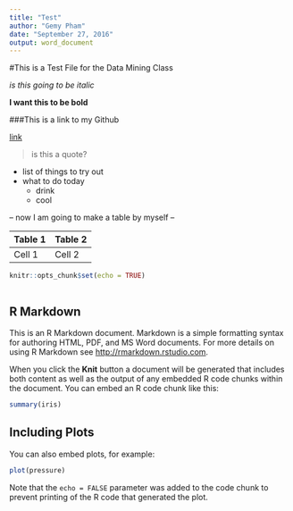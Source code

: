 ```yaml
---
title: "Test"
author: "Gemy Pham"
date: "September 27, 2016"
output: word_document
---
```


#This is a Test File for the Data Mining Class 

*is this going to be italic* 

**I want this to be bold** 

###This is a link to my Github

[link](https://github.com/gemypham)

>is this a quote?

* list of things to try out 
* what to do today
    + drink
    + cool 
   
-- now I am going to make a table by myself -- 

Table 1 | Table 2
--------|--------
Cell 1  | Cell 2 

```r
knitr::opts_chunk$set(echo = TRUE)
```

```r


```


## R Markdown

This is an R Markdown document. Markdown is a simple formatting syntax for authoring HTML, PDF, and MS Word documents. For more details on using R Markdown see <http://rmarkdown.rstudio.com>.

When you click the **Knit** button a document will be generated that includes both content as well as the output of any embedded R code chunks within the document. You can embed an R code chunk like this:

```r
summary(iris)
```

## Including Plots

You can also embed plots, for example:

```r
plot(pressure)
```

Note that the `echo = FALSE` parameter was added to the code chunk to prevent printing of the R code that generated the plot.
